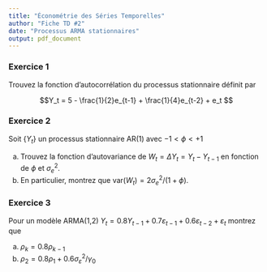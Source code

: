 ```yaml
---
title: "Économétrie des Séries Temporelles"
author: "Fiche TD #2"
date: "Processus ARMA stationnaires"
output: pdf_document
---
```


### Exercice 1

Trouvez la fonction d'autocorrélation du processus stationnaire définit par 

$$Y_t = 5  - \frac{1}{2}e_{t-1} + \frac{1}{4}e_{t-2} + e_t $$

### Exercice 2 

Soit $\{Y_t\}$ un processus stationnaire AR(1)  avec $-1<\phi<+1$

  (a) Trouvez la fonction d'autovariance de $W_t=\Delta Y_t=Y_t-Y_{t-1}$ 
    en fonction de $\phi$ et $\sigma_{e}^2$.
  (b) En particulier, montrez que $\mathsf{var}(W_t)=2\sigma_{e}^2/(1+\phi)$.

### Exercice 3

Pour un modèle ARMA(1,2) $Y_t=0.8Y_{t-1}+0.7\varepsilon_{t-1}+0.6\varepsilon_{t-2}+\varepsilon_{t}$
montrez que

  (a) $\rho_k=0.8\rho_{k-1}$
  (b) $\rho_2=0.8\rho_1+0.6\sigma_{\varepsilon}^2/\gamma_0$

